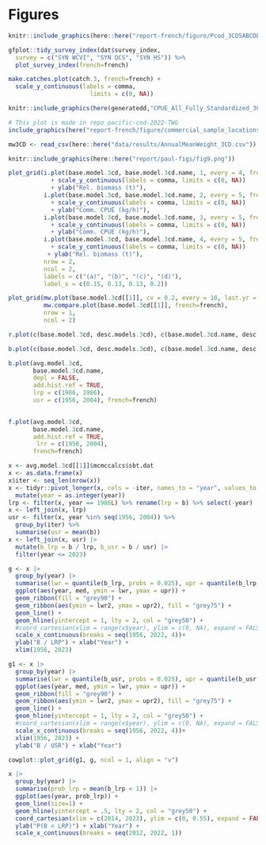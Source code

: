 \clearpage

# Figures

```r
knitr::include_graphics(here::here("report-french/figure/Pcod_3CD5ABCDE_Pic.png"))

```

```r
gfplot::tidy_survey_index(dat$survey_index,
  survey = c("SYN WCVI", "SYN QCS", "SYN HS")) %>%
  plot_survey_index(french=french)
```

```r
make.catches.plot(catch.3, french=french) +
  scale_y_continuous(labels = comma,
                       limits = c(0, NA))
```

```r

knitr::include_graphics(here(generatedd,"CPUE_All_Fully_Standardized_3CD_french.png"))

```

```r
# This plot is made in repo pacific-cod-2022-TWG
include_graphics(here("report-french/figure/commercial_sample_locations_byyear_3CD_french.png"))
```


```r
mw3CD <- read_csv(here::here("data/results/AnnualMeanWeight_3CD.csv"))
```

```r
knitr::include_graphics(here::here("report/paul-figs/fig9.png"))
```


```r
plot_grid(i.plot(base.model.3cd, base.model.3cd.name, 1, every = 4, french=french) 
            + scale_y_continuous(labels = comma, limits = c(0, NA))
            + ylab("Rel. biomass (t)"),
          i.plot(base.model.3cd, base.model.3cd.name, 2, every = 5, french=french)  
            + scale_y_continuous(labels = comma, limits = c(0, NA))
            + ylab("Comm. CPUE (kg/h)"),
          i.plot(base.model.3cd, base.model.3cd.name, 3, every = 5, french=french)
            + scale_y_continuous(labels = comma, limits = c(0, NA))
            + ylab("Comm. CPUE (kg/h)"),
          i.plot(base.model.3cd, base.model.3cd.name, 4, every = 5, french=french)
            + scale_y_continuous(labels = comma, limits = c(0, NA))
           + ylab("Rel. biomass (t)"),
          nrow = 2,
          ncol = 2,
          labels = c("(a)", "(b)", "(c)", "(d)"),
          label_x = c(0.15, 0.13, 0.13, 0.2))
```


```r
plot_grid(mw.plot(base.model.3cd[[1]], cv = 0.2, every = 10, last.yr = 2020, french=french),
          mw.compare.plot(base.model.3cd[[1]], french=french),
          nrow = 1,
          ncol = 2)
```

\clearpage

```r
r.plot(c(base.model.3cd, desc.models.3cd), c(base.model.3cd.name, desc.models.3cd.name))
```

```r
b.plot(c(base.model.3cd, desc.models.3cd), c(base.model.3cd.name, desc.models.3cd.name))
```

```r
b.plot(avg.model.3cd,
       base.model.3cd.name,
       depl = FALSE,
       add.hist.ref = TRUE,
       lrp = c(1986, 1986),
       usr = c(1956, 2004), french=french)
       
```


```r
f.plot(avg.model.3cd,
       base.model.3cd.name,
       add.hist.ref = TRUE,
        lrr = c(1956, 2004), 
       french=french)
```

```r
x <- avg.model.3cd[[1]]$mcmccalcs$sbt.dat
x <- as.data.frame(x)
x$iter <- seq_len(nrow(x))
x <- tidyr::pivot_longer(x, cols = -iter, names_to = "year", values_to = "b") %>%
  mutate(year = as.integer(year))
lrp <- filter(x, year == 1986L) %>% rename(lrp = b) %>% select(-year)
x <- left_join(x, lrp)
usr <- filter(x, year %in% seq(1956, 2004)) %>%
  group_by(iter) %>%
  summarise(usr = mean(b))
x <- left_join(x, usr) |> 
  mutate(b_lrp = b / lrp, b_usr = b / usr) |> 
  filter(year <= 2023)

g <- x |> 
  group_by(year) |> 
  summarise(lwr = quantile(b_lrp, probs = 0.025), upr = quantile(b_lrp, probs = 0.975), lwr2 = quantile(b_lrp, probs = 0.25), upr2 = quantile(b_lrp, probs = 0.75), med = median(b_lrp)) |> 
  ggplot(aes(year, med, ymin = lwr, ymax = upr)) +
  geom_ribbon(fill = "grey90") +
  geom_ribbon(aes(ymin = lwr2, ymax = upr2), fill = "grey75") +
  geom_line() +
  geom_hline(yintercept = 1, lty = 2, col = "grey50") +
  #coord_cartesian(xlim = range(x$year), ylim = c(0, NA), expand = FALSE) +
  scale_x_continuous(breaks = seq(1956, 2022, 4))+
  ylab("B / LRP") + xlab("Year") +
  xlim(1956, 2023)

g1 <- x |> 
  group_by(year) |> 
  summarise(lwr = quantile(b_usr, probs = 0.025), upr = quantile(b_usr, probs = 0.975), lwr2 = quantile(b_usr, probs = 0.25), upr2 = quantile(b_usr, probs = 0.75), med = median(b_usr)) |> 
  ggplot(aes(year, med, ymin = lwr, ymax = upr)) +
  geom_ribbon(fill = "grey90") +
  geom_ribbon(aes(ymin = lwr2, ymax = upr2), fill = "grey75") +
  geom_line() +
  geom_hline(yintercept = 1, lty = 2, col = "grey50") +
  #coord_cartesian(xlim = range(x$year), ylim = c(0, NA), expand = FALSE) +
  scale_x_continuous(breaks = seq(1956, 2022, 4))+
  xlim(1956, 2023) +
  ylab("B / USR") + xlab("Year")

cowplot::plot_grid(g1, g, ncol = 1, align = "v")
```

```r
x |> 
  group_by(year) |> 
  summarise(prob_lrp = mean(b_lrp < 1)) |> 
  ggplot(aes(year, prob_lrp)) +
  geom_line(size=1) +
  geom_hline(yintercept = .5, lty = 2, col = "grey50") +
  coord_cartesian(xlim = c(2014, 2023), ylim = c(0, 0.55), expand = FALSE) +
  ylab("P(B < LRP)") + xlab("Year") +
  scale_x_continuous(breaks = seq(2012, 2022, 1))
```

\clearpage
